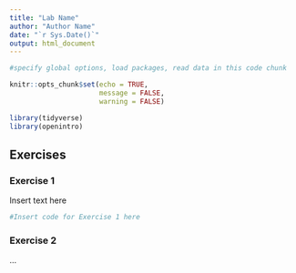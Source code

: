 ```yaml
---
title: "Lab Name"
author: "Author Name"
date: "`r Sys.Date()`"
output: html_document
---
```


```r
#specify global options, load packages, read data in this code chunk

knitr::opts_chunk$set(echo = TRUE,
                      message = FALSE,
                      warning = FALSE)

library(tidyverse)
library(openintro) 
```

## Exercises

### Exercise 1

Insert text here
    
```r
#Insert code for Exercise 1 here 

```


### Exercise 2 

...